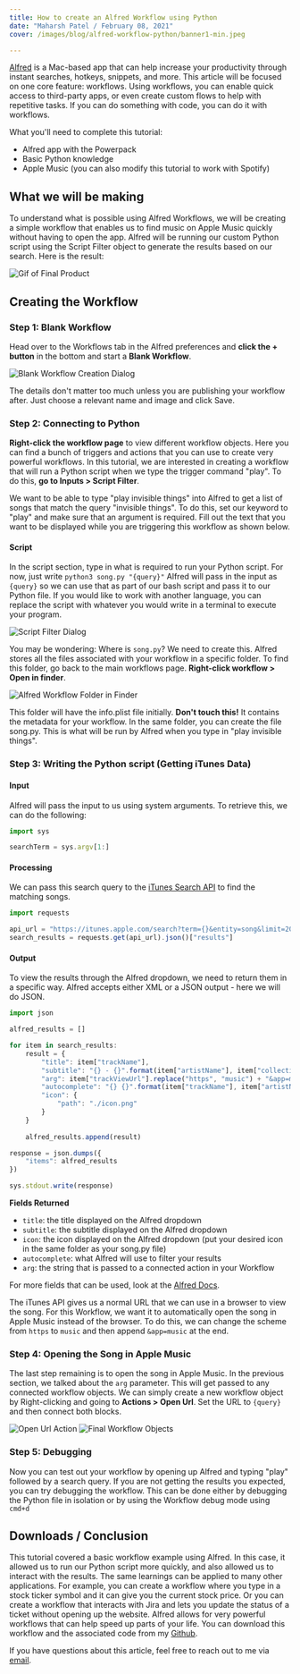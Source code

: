 ```yaml
---
title: How to create an Alfred Workflow using Python
date: "Maharsh Patel / February 08, 2021"
cover: /images/blog/alfred-workflow-python/banner1-min.jpeg

--- 
```


[Alfred](https://www.alfredapp.com/) is a Mac-based app that can help increase your productivity through instant searches, hotkeys, snippets, and more. This article will be focused on one core feature: workflows. Using workflows, you can enable quick access to third-party apps, or even create custom flows to help with repetitive tasks. If you can do something with code, you can do it with workflows. 


What you'll need to complete this tutorial:
- Alfred app with the Powerpack
- Basic Python knowledge
- Apple Music (you can also modify this tutorial to work with Spotify)

## What we will be making

To understand what is possible using Alfred Workflows, we will be creating a simple workflow that enables us to find music on Apple Music quickly without having to open the app. Alfred will be running our custom Python script using the Script Filter object to generate the results based on our search. Here is the result: 

![Gif of Final Product](https://user-images.githubusercontent.com/4590693/107141679-b6e30f00-68e7-11eb-8d39-5ec45641bfa9.gif)


## Creating the Workflow

### Step 1: Blank Workflow

Head over to the Workflows tab in the Alfred preferences and **click the + button** in the bottom and start a **Blank Workflow**. 

<img src="/images/blog/alfred-workflow-python/blank-workflow-min.png" alt="Blank Workflow Creation Dialog"/>

The details don't matter too much unless you are publishing your workflow after. Just choose a relevant name and image and click Save. 

### Step 2: Connecting to Python

**Right-click the workflow page** to view different workflow objects. Here you can find a bunch of triggers and actions that you can use to create very powerful workflows. In this tutorial, we are interested in creating a workflow that will run a Python script when we type the trigger command "play". To do this, **go to Inputs > Script Filter**.

We want to be able to type "play invisible things" into Alfred to get a list of songs that match the query "invisible things". To do this, set our keyword to "play" and make sure that an argument is required. Fill out the text that you want to be displayed while you are triggering this workflow as shown below. 

#### Script

In the script section, type in what is required to run your Python script. For now, just write `python3 song.py "{query}"` Alfred will pass in the input as `{query}` so we can use that as part of our bash script and pass it to our Python file. If you would like to work with another language, you can replace the script with whatever you would write in a terminal to execute your program. 

<img src="/images/blog/alfred-workflow-python/script-filter-min.png" alt="Script Filter Dialog"/>

You may be wondering: Where is `song.py`? We need to create this. Alfred stores all the files associated with your workflow in a specific folder. To find this folder, go back to the main workflows page. **Right-click workflow > Open in finder**. 

<img src="/images/blog/alfred-workflow-python/finder-min.png" alt="Alfred Workflow Folder in Finder"/>

This folder will have the info.plist file initially. **Don't touch this!** It contains the metadata for your workflow. In the same folder, you can create the file song.py. This is what will be run by Alfred when you type in "play invisible things". 

### Step 3: Writing the Python script (Getting iTunes Data)

#### Input

Alfred will pass the input to us using system arguments. To retrieve this, we can do the following: 

```jsx
import sys 

searchTerm = sys.argv[1:]
```

#### Processing

We can pass this search query to the [iTunes Search API](https://affiliate.itunes.apple.com/resources/documentation/itunes-store-web-service-search-api/) to find the matching songs. 

```jsx
import requests 

api_url = "https://itunes.apple.com/search?term={}&entity=song&limit=20".format(searchTerm)
search_results = requests.get(api_url).json()["results"]
```

#### Output

To view the results through the Alfred dropdown, we need to return them in a specific way. Alfred accepts either XML or a JSON output - here we will do JSON. 

```jsx
import json 

alfred_results = []

for item in search_results:
    result = {
        "title": item["trackName"],
        "subtitle": "{} - {}".format(item["artistName"], item["collectionName"]),
        "arg": item["trackViewUrl"].replace("https", "music") + "&app=music",
        "autocomplete": "{} {}".format(item["trackName"], item["artistName"]),
        "icon": {
            "path": "./icon.png"
        }
    }
    
    alfred_results.append(result)

response = json.dumps({
    "items": alfred_results
})

sys.stdout.write(response)
```

**Fields Returned**

- `title`: the title displayed on the Alfred dropdown 
- `subtitle`: the subtitle displayed on the Alfred dropdown 
- `icon`: the icon displayed on the Alfred dropdown (put your desired icon in the same folder as your song.py file)
- `autocomplete`: what Alfred will use to filter your results 
- `arg`: the string that is passed to a connected action in your Workflow

For more fields that can be used, look at the [Alfred Docs](https://www.alfredapp.com/help/workflows/inputs/script-filter/json/). 

The iTunes API gives us a normal URL that we can use in a browser to view the song. For this Workflow, we want it to automatically open the song in Apple Music instead of the browser. To do this, we can change the scheme from `https` to `music` and then append `&app=music` at the end.  

### Step 4: Opening the Song in Apple Music

The last step remaining is to open the song in Apple Music. In the previous section, we talked about the `arg` parameter. This will get passed to any connected workflow objects. We can simply create a new workflow object by Right-clicking and going to **Actions > Open Url**. Set the URL to `{query}` and then connect both blocks. 

<img src="/images/blog/alfred-workflow-python/open-url-min.png" alt="Open Url Action"/>
<img src="/images/blog/alfred-workflow-python/final-objects-min.png" alt="Final Workflow Objects"/>

### Step 5: Debugging

Now you can test out your workflow by opening up Alfred and typing "play" followed by a search query. If you are not getting the results you expected, you can try debugging the workflow. This can be done either by debugging the Python file in isolation or by using the Workflow debug mode using `cmd+d` 

## Downloads / Conclusion

This tutorial covered a basic workflow example using Alfred. In this case, it allowed us to run our Python script more quickly, and also allowed us to interact with the results. The same learnings can be applied to many other applications. For example, you can create a workflow where you type in a stock ticker symbol and it can give you the current stock price. Or you can create a workflow that interacts with Jira and lets you update the status of a ticket without opening up the website. Alfred allows for very powerful workflows that can help speed up parts of your life. 
You can download this workflow and the associated code from my [Github](https://github.com/maharshmellow/alfred-apple-music-search). 

If you have questions about this article, feel free to reach out to me via [email](mailto:contact@maharsh.net).
